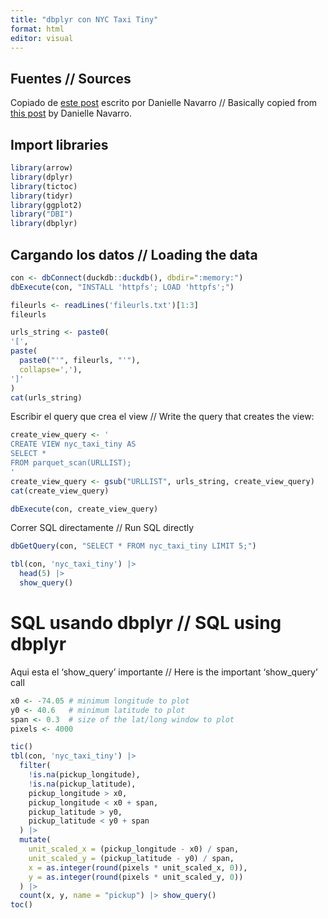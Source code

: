 ```yaml
---
title: "dbplyr con NYC Taxi Tiny"
format: html
editor: visual
---
```


## Fuentes // Sources

Copiado de [este post](https://blog.djnavarro.net/posts/2022-08-23_visualising-a-billion-rows/) escrito por Danielle Navarro // Basically copied from [this post](https://blog.djnavarro.net/posts/2022-08-23_visualising-a-billion-rows/) by Danielle Navarro.

## Import libraries

```r
library(arrow)
library(dplyr)
library(tictoc)
library(tidyr)
library(ggplot2)
library("DBI")
library(dbplyr)
```

## Cargando los datos // Loading the data

```r
con <- dbConnect(duckdb::duckdb(), dbdir=":memory:")
dbExecute(con, "INSTALL 'httpfs'; LOAD 'httpfs';")
```

```r
fileurls <- readLines('fileurls.txt')[1:3]
fileurls
```

```r
urls_string <- paste0(
'[',
paste(
  paste0("'", fileurls, "'"),
  collapse=','),
']'
)
cat(urls_string)
```

Escribir el query que crea el view // Write the query that creates the view:

```r
create_view_query <- '
CREATE VIEW nyc_taxi_tiny AS
SELECT *
FROM parquet_scan(URLLIST);
'
create_view_query <- gsub("URLLIST", urls_string, create_view_query)
cat(create_view_query)
```

```r
dbExecute(con, create_view_query)
```

Correr SQL directamente // Run SQL directly

```r
dbGetQuery(con, "SELECT * FROM nyc_taxi_tiny LIMIT 5;")
```

```r
tbl(con, 'nyc_taxi_tiny') |> 
  head(5) |> 
  show_query()
```

# SQL usando dbplyr // SQL using dbplyr

Aqui esta el 'show_query' importante // Here is the important 'show_query' call

```r
x0 <- -74.05 # minimum longitude to plot
y0 <- 40.6   # minimum latitude to plot
span <- 0.3  # size of the lat/long window to plot
pixels <- 4000

tic()
tbl(con, 'nyc_taxi_tiny') |> 
  filter(
    !is.na(pickup_longitude),
    !is.na(pickup_latitude),
    pickup_longitude > x0,
    pickup_longitude < x0 + span,
    pickup_latitude > y0,
    pickup_latitude < y0 + span
  ) |>
  mutate(
    unit_scaled_x = (pickup_longitude - x0) / span,
    unit_scaled_y = (pickup_latitude - y0) / span,
    x = as.integer(round(pixels * unit_scaled_x, 0)), 
    y = as.integer(round(pixels * unit_scaled_y, 0))
  ) |>
  count(x, y, name = "pickup") |> show_query()
toc()
```
